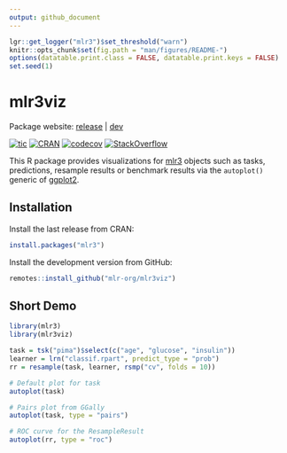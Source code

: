 ```yaml
---
output: github_document
---
```


```r
lgr::get_logger("mlr3")$set_threshold("warn")
knitr::opts_chunk$set(fig.path = "man/figures/README-")
options(datatable.print.class = FALSE, datatable.print.keys = FALSE)
set.seed(1)
```

# mlr3viz

Package website: [release](https://mlr3.mlr-org.com/) | [dev](https://mlr3.mlr-org.com/dev/)

<!-- badges: start -->
[![tic](https://github.com/mlr-org/mlr3viz/workflows/tic/badge.svg?branch=master)](https://github.com/mlr-org/mlr3viz/actions)
[![CRAN](https://www.r-pkg.org/badges/version/mlr3viz)](https://cran.r-project.org/package=mlr3viz)
[![codecov](https://codecov.io/gh/mlr-org/mlr3viz/branch/master/graph/badge.svg)](https://codecov.io/gh/mlr-org/mlr3viz)
[![StackOverflow](https://img.shields.io/badge/stackoverflow-mlr3-orange.svg)](https://stackoverflow.com/questions/tagged/mlr3)
<!-- badges: end -->

This R package provides visualizations for [mlr3](https://mlr3.mlr-org.com) objects such as tasks, predictions, resample results or benchmark results via the `autoplot()` generic of [ggplot2](https://ggplot2.tidyverse.org/).

## Installation

Install the last release from CRAN:

```r
install.packages("mlr3")
```

Install the development version from GitHub:

```r
remotes::install_github("mlr-org/mlr3viz")
```

## Short Demo

```r
library(mlr3)
library(mlr3viz)

task = tsk("pima")$select(c("age", "glucose", "insulin"))
learner = lrn("classif.rpart", predict_type = "prob")
rr = resample(task, learner, rsmp("cv", folds = 10))

# Default plot for task
autoplot(task)

# Pairs plot from GGally
autoplot(task, type = "pairs")

# ROC curve for the ResampleResult
autoplot(rr, type = "roc")
```
